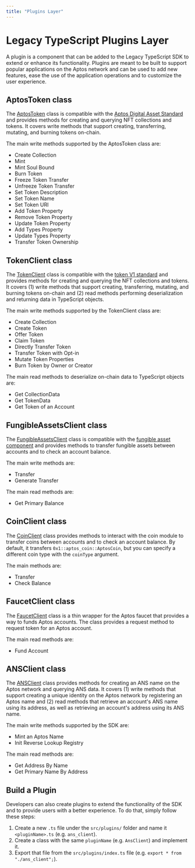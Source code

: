 ```yaml
---
title: "Plugins Layer"
---
```


# Legacy TypeScript Plugins Layer

A plugin is a component that can be added to the Legacy TypeScript SDK to extend or enhance its functionality. Plugins are meant to be built to support popular applications on the Aptos network and can be used to add new features, ease the use of the application operations and to customize the user experience.

## AptosToken class

The [AptosToken](https://github.com/aptos-labs/aptos-core/blob/main/ecosystem/typescript/sdk/src/plugins/aptos_token.ts) class is compatible with the [Aptos Digital Asset Standard](../../../move/aptos-framework/digital-asset.mdx) and provides methods for creating and querying NFT collections and tokens.
It covers write methods that support creating, transferring, mutating, and burning tokens on-chain.

The main write methods supported by the AptosToken class are:

- Create Collection
- Mint
- Mint Soul Bound
- Burn Token
- Freeze Token Transfer
- Unfreeze Token Transfer
- Set Token Description
- Set Token Name
- Set Token URI
- Add Token Property
- Remove Token Property
- Update Token Property
- Add Types Property
- Update Types Property
- Transfer Token Ownership

## TokenClient class

The [TokenClient](https://github.com/aptos-labs/aptos-core/blob/main/ecosystem/typescript/sdk/src/plugins/token_client.ts) class is compatible with the [token V1 standard](../../../move/aptos-framework/aptos-token.mdx) and provides methods for creating and querying the NFT collections and tokens.
It covers (1) write methods that support creating, transferring, mutating, and burning tokens on-chain and (2) read methods performing deserialization and returning data in TypeScript objects.

The main write methods supported by the TokenClient class are:

- Create Collection
- Create Token
- Offer Token
- Claim Token
- Directly Transfer Token
- Transfer Token with Opt-in
- Mutate Token Properties
- Burn Token by Owner or Creator

The main read methods to deserialize on-chain data to TypeScript objects are:

- Get CollectionData
- Get TokenData
- Get Token of an Account

## FungibleAssetsClient class

The [FungibleAssetsClient](https://github.com/aptos-labs/aptos-core/blob/main/ecosystem/typescript/sdk/src/plugins/fungible_asset_client.ts) class is compatible with the [fungible asset component](../../../move/aptos-framework/fungible-asset.mdx) and provides methods to transfer fungible assets between accounts and to check an account balance.

The main write methods are:

- Transfer
- Generate Transfer

The main read methods are:

- Get Primary Balance

## CoinClient class

The [CoinClient](https://github.com/aptos-labs/aptos-core/blob/main/ecosystem/typescript/sdk/src/plugins/coin_client.ts) class provides methods to interact with the coin module to transfer coins between accounts and to check an account balance. By default, it transfers `0x1::aptos_coin::AptosCoin`, but you can specify a different coin type with the `coinType` argument.

The main methods are:

- Transfer
- Check Balance

## FaucetClient class

The [FaucetClient](https://github.com/aptos-labs/aptos-core/blob/main/ecosystem/typescript/sdk/src/plugins/faucet_client.ts) class is a thin wrapper for the Aptos faucet that provides a way to funds Aptos accounts. The class provides a request method to request token for an Aptos account.

The main read methods are:

- Fund Account

## ANSClient class

The [ANSClient](https://github.com/aptos-labs/aptos-core/blob/main/ecosystem/typescript/sdk/src/plugins/ans_client.ts) class provides methods for creating an ANS name on the Aptos network and querying ANS data.
It covers (1) write methods that support creating a unique identity on the Aptos network by registering an Aptos name and (2) read methods that retrieve an account's ANS name using its address, as well as retrieving an account's address using its ANS name.

The main write methods supported by the SDK are:

- Mint an Aptos Name
- Init Reverse Lookup Registry

The main read methods are:

- Get Address By Name
- Get Primary Name By Address

## Build a Plugin

Developers can also create plugins to extend the functionality of the SDK and to provide users with a better experience. To do that, simply follow these steps:

1. Create a new `.ts` file under the `src/plugins/` folder and name it `<pluginName>.ts` (e.g. `ans_client`).
2. Create a class with the same `pluginName` (e.g. `AnsClient`) and implement it.
3. Export that file from the `src/plugins/index.ts` file (e.g. `export * from "./ans_client";`).

